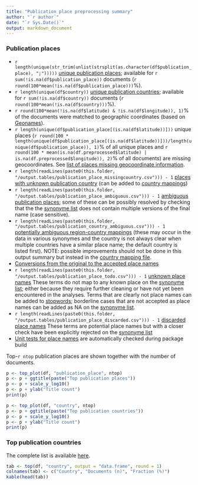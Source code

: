 ```yaml
---
title: "Publication place preprocessing summary"
author: "`r author`"
date: "`r Sys.Date()`"
output: markdown_document
---
```


### Publication places

 * `r length(unique(str_trim(unlist(strsplit(as.character(df$publication_place), ";")))))` [unique publication places](output.tables/publication_place_accepted.csv); available for `r sum(!is.na(df$publication_place))` documents (`r round(100*mean(!is.na(df$publication_place)))`%). 
 * `r length(unique(df$country))` [unique publication countries](output.tables/country_accepted.csv); available for `r sum(!is.na(df$country))` documents (`r round(100*mean(!is.na(df$country)))`%).
 * `r round(100*mean(!is.na(df$latitude) & !is.na(df$longitude)), 1)`% of the documents were matched to geographic coordinates (based on [Geonames](http://download.geonames.org/export/dump/)).
 * `r length(unique(df$publication_place[(is.na(df$latitude))]))` unique places (`r round(100 * length(unique(df$publication_place[(is.na(df$latitude))]))/length(unique(df$publication_place)), 1)`% of all unique places and `r round(100 * mean(is.na(df.preprocessed$latitude) | is.na(df.preprocessed$longitude)), 2)`% of all documents) are missing geocoordinates. See [list of places missing geocoordinate information](output.tables/absentgeocoordinates.csv).
 * `r length(readLines(paste0(this.folder, "/output.tables/publication_place_missingcountry.csv"))) - 1` [places with unknown publication country](output.tables/publication_place_missingcountry.csv) (can be added to [country mappings](https://github.com/COMHIS/bibliographica/blob/master/inst/extdata/reg2country.csv))
 * `r length(readLines(paste0(this.folder, "/output.tables/publication_place_ambiguous.csv"))) - 1` [ambiguous publication places](output.tables/publication_place_ambiguous.csv); some of these can be possibly resolved by checking that the the [synonyme list](https://github.com/COMHIS/bibliographica/blob/master/inst/extdata/PublicationPlaceSynonymes.csv) does not contain multiple versions of the final name (case sensitive). 
 * `r length(readLines(paste0(this.folder, "/output.tables/publication_country_ambiguous.csv"))) - 1` [potentially ambiguous region-country mappings](output.tables/publication_country_ambiguous.csv) (these may occur in the data in various synonymes and the country is not always clear when multiple countries have a similar place name; the default country is listed first). NOTE: possible improvements should not be done in this output summary but instead in the [country mapping file](https://github.com/COMHIS/bibliographica/blob/master/inst/extdata/reg2country.csv).
 * [Conversions from the original to the accepted place names](output.tables/publication_place_conversion_nontrivial.csv)
 * `r length(readLines(paste0(this.folder, "/output.tables/publication_place_todo.csv"))) - 1` [unknown place names](output.tables/publication_place_todo.csv) These terms do not map to any known place on the [synonyme list](https://github.com/COMHIS/bibliographica/blob/master/inst/extdata/PublicationPlaceSynonymes.csv); either because they require further cleaning or have not yet been encountered in the analyses. Terms that are clearly not place names can be added to [stopwords](inst/extdata/stopwords_for_place.csv); borderline cases that are not accepted as place names can be added as NA on the [synonyme list](https://github.com/COMHIS/bibliographica/blob/master/inst/extdata/PublicationPlaceSynonymes.csv).
 * `r length(readLines(paste0(this.folder, "/output.tables/publication_place_discarded.csv"))) - 1` [discarded place names](output.tables/publication_place_discarded.csv) These terms are potential place names but with a closer check have been explicitly rejected on the [synonyme list](https://github.com/COMHIS/bibliographica/blob/master/inst/extdata/PublicationPlaceSynonymes.csv)
 * [Unit tests for place names](https://github.com/COMHIS/bibliographica/blob/master/inst/extdata/tests_place.csv) are automatically checked during package build

Top-`r ntop` publication places are shown together with the number of documents.

```r
p <- top_plot(df, "publication_place", ntop)
p <- p + ggtitle(paste("Top publication places"))
p <- p + scale_y_log10()
p <- p + ylab("Title count")
print(p)

p <- top_plot(df, "country", ntop)
p <- p + ggtitle(paste("Top publication countries"))
p <- p + scale_y_log10()
p <- p + ylab("Title count")
print(p)
```


### Top publication countries	

The complete list is available [here](output.tables/country_accepted.csv).

```r
tab <- top(df, "country", output = "data.frame", round = 1)
colnames(tab) <- c("Country", "Documents (n)", "Fraction (%)")
kable(head(tab))
```

